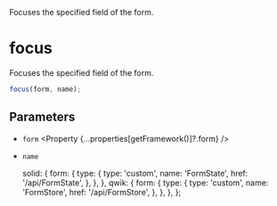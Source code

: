 
<Title>focus</Title>
<Description>Focuses the specified field of the form.</Description>

# focus

Focuses the specified field of the form.

```ts
focus(form, name);
```

## Parameters

- `form` <Property {...properties[getFramework()]?.form} />
- `name` <Property type="string" />

  solid: {
    form: {
      type: {
        type: 'custom',
        name: 'FormState',
        href: '/api/FormState',
      },
    },
  },
  qwik: {
    form: {
      type: {
        type: 'custom',
        name: 'FormStore',
        href: '/api/FormStore',
      },
    },
  },
};
